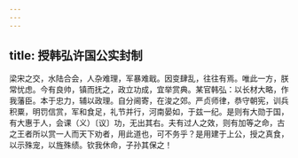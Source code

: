 ```yaml
---
---
---
```

title: 授韩弘许国公实封制
---



梁宋之交，水陆合会，人杂难理，军暴难戢。因变肆乱，往往有焉。唯此一方，朕常忧虑。今有良帅，镇而抚之，政立功成，宜举赏典。某官韩弘：以长材大略，作我藩臣。本于忠力，辅以政理。自分阃寄，在浚之郊。严贞师律，恭守朝宪，训兵积粟，明罚信赏，军和食足，礼节并行，河南晏如，于兹一纪。是则有大勋于国，有大惠于人，会课（义）〔议〕功，无出其右。夫有过人之效，则有加等之命，古之王者所以赏一人而天下劝者，用此道也，可不务乎？是用建于上公，授之真食，以示殊宠，以旌殊绩。钦我休命，子孙其保之！